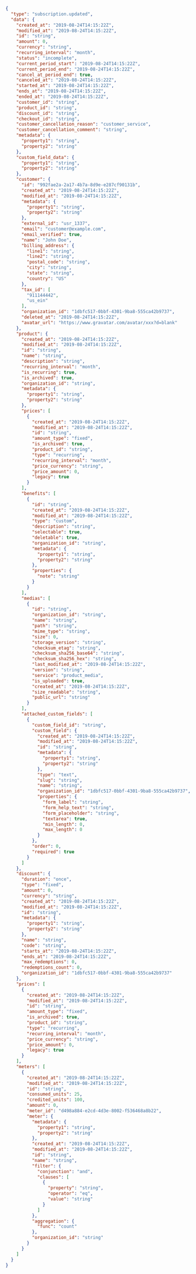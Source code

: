 
```json
{
  "type": "subscription.updated",
  "data": {
    "created_at": "2019-08-24T14:15:22Z",
    "modified_at": "2019-08-24T14:15:22Z",
    "id": "string",
    "amount": 0,
    "currency": "string",
    "recurring_interval": "month",
    "status": "incomplete",
    "current_period_start": "2019-08-24T14:15:22Z",
    "current_period_end": "2019-08-24T14:15:22Z",
    "cancel_at_period_end": true,
    "canceled_at": "2019-08-24T14:15:22Z",
    "started_at": "2019-08-24T14:15:22Z",
    "ends_at": "2019-08-24T14:15:22Z",
    "ended_at": "2019-08-24T14:15:22Z",
    "customer_id": "string",
    "product_id": "string",
    "discount_id": "string",
    "checkout_id": "string",
    "customer_cancellation_reason": "customer_service",
    "customer_cancellation_comment": "string",
    "metadata": {
      "property1": "string",
      "property2": "string"
    },
    "custom_field_data": {
      "property1": "string",
      "property2": "string"
    },
    "customer": {
      "id": "992fae2a-2a17-4b7a-8d9e-e287cf90131b",
      "created_at": "2019-08-24T14:15:22Z",
      "modified_at": "2019-08-24T14:15:22Z",
      "metadata": {
        "property1": "string",
        "property2": "string"
      },
      "external_id": "usr_1337",
      "email": "customer@example.com",
      "email_verified": true,
      "name": "John Doe",
      "billing_address": {
        "line1": "string",
        "line2": "string",
        "postal_code": "string",
        "city": "string",
        "state": "string",
        "country": "US"
      },
      "tax_id": [
        "911144442",
        "us_ein"
      ],
      "organization_id": "1dbfc517-0bbf-4301-9ba8-555ca42b9737",
      "deleted_at": "2019-08-24T14:15:22Z",
      "avatar_url": "https://www.gravatar.com/avatar/xxx?d=blank"
    },
    "product": {
      "created_at": "2019-08-24T14:15:22Z",
      "modified_at": "2019-08-24T14:15:22Z",
      "id": "string",
      "name": "string",
      "description": "string",
      "recurring_interval": "month",
      "is_recurring": true,
      "is_archived": true,
      "organization_id": "string",
      "metadata": {
        "property1": "string",
        "property2": "string"
      },
      "prices": [
        {
          "created_at": "2019-08-24T14:15:22Z",
          "modified_at": "2019-08-24T14:15:22Z",
          "id": "string",
          "amount_type": "fixed",
          "is_archived": true,
          "product_id": "string",
          "type": "recurring",
          "recurring_interval": "month",
          "price_currency": "string",
          "price_amount": 0,
          "legacy": true
        }
      ],
      "benefits": [
        {
          "id": "string",
          "created_at": "2019-08-24T14:15:22Z",
          "modified_at": "2019-08-24T14:15:22Z",
          "type": "custom",
          "description": "string",
          "selectable": true,
          "deletable": true,
          "organization_id": "string",
          "metadata": {
            "property1": "string",
            "property2": "string"
          },
          "properties": {
            "note": "string"
          }
        }
      ],
      "medias": [
        {
          "id": "string",
          "organization_id": "string",
          "name": "string",
          "path": "string",
          "mime_type": "string",
          "size": 0,
          "storage_version": "string",
          "checksum_etag": "string",
          "checksum_sha256_base64": "string",
          "checksum_sha256_hex": "string",
          "last_modified_at": "2019-08-24T14:15:22Z",
          "version": "string",
          "service": "product_media",
          "is_uploaded": true,
          "created_at": "2019-08-24T14:15:22Z",
          "size_readable": "string",
          "public_url": "string"
        }
      ],
      "attached_custom_fields": [
        {
          "custom_field_id": "string",
          "custom_field": {
            "created_at": "2019-08-24T14:15:22Z",
            "modified_at": "2019-08-24T14:15:22Z",
            "id": "string",
            "metadata": {
              "property1": "string",
              "property2": "string"
            },
            "type": "text",
            "slug": "string",
            "name": "string",
            "organization_id": "1dbfc517-0bbf-4301-9ba8-555ca42b9737",
            "properties": {
              "form_label": "string",
              "form_help_text": "string",
              "form_placeholder": "string",
              "textarea": true,
              "min_length": 0,
              "max_length": 0
            }
          },
          "order": 0,
          "required": true
        }
      ]
    },
    "discount": {
      "duration": "once",
      "type": "fixed",
      "amount": 0,
      "currency": "string",
      "created_at": "2019-08-24T14:15:22Z",
      "modified_at": "2019-08-24T14:15:22Z",
      "id": "string",
      "metadata": {
        "property1": "string",
        "property2": "string"
      },
      "name": "string",
      "code": "string",
      "starts_at": "2019-08-24T14:15:22Z",
      "ends_at": "2019-08-24T14:15:22Z",
      "max_redemptions": 0,
      "redemptions_count": 0,
      "organization_id": "1dbfc517-0bbf-4301-9ba8-555ca42b9737"
    },
    "prices": [
      {
        "created_at": "2019-08-24T14:15:22Z",
        "modified_at": "2019-08-24T14:15:22Z",
        "id": "string",
        "amount_type": "fixed",
        "is_archived": true,
        "product_id": "string",
        "type": "recurring",
        "recurring_interval": "month",
        "price_currency": "string",
        "price_amount": 0,
        "legacy": true
      }
    ],
    "meters": [
      {
        "created_at": "2019-08-24T14:15:22Z",
        "modified_at": "2019-08-24T14:15:22Z",
        "id": "string",
        "consumed_units": 25,
        "credited_units": 100,
        "amount": 0,
        "meter_id": "d498a884-e2cd-4d3e-8002-f536468a8b22",
        "meter": {
          "metadata": {
            "property1": "string",
            "property2": "string"
          },
          "created_at": "2019-08-24T14:15:22Z",
          "modified_at": "2019-08-24T14:15:22Z",
          "id": "string",
          "name": "string",
          "filter": {
            "conjunction": "and",
            "clauses": [
              {
                "property": "string",
                "operator": "eq",
                "value": "string"
              }
            ]
          },
          "aggregation": {
            "func": "count"
          },
          "organization_id": "string"
        }
      }
    ]
  }
}
```
